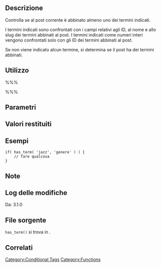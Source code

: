 {{Languages|
{{en|Function Reference/has_term}}
{{it|Riferimento funzioni/has_term}}
}}

== Descrizione ==
Controlla se al post corrente è abbinato almeno uno dei termini indicati.

I termini indicati sono confrontati con i campi relativi agli ID, al nome e allo slug dei termini abbinati al post. I termini indicati come numeri interi vengono confrontati solo con gli ID dei termini abbinati al post.

Se non viene indicato alcun termine, si determina se il post ha dei termini abbinati.

== Utilizzo ==
%%%<?php has_term( $term, $taxonomy, $post ) ?>%%%

== Parametri ==
{{it:Parameter|$term|string&#124;integer&#124;array|Il nome/term_id/slug del termine oppure un array che li contiene da controllare.|opzionale|&#39;&#39;}}
{{it:Parameter|$taxonomy|string|Nome della tassonomia|opzionale|&#39;&#39;}}
{{it:Parameter|$post|integer&#124;object|Post da controllare in luogo del post corrente.|opzionale|null}}

== Valori restituiti ==
{{it:Return||boolean|True se il post corrente ha qualcuno dei termini indicati (o ha termini in generale se non ne viene specificato alcuno).}}

== Esempi ==
<!-- Need creative examples. Feel free to link to external examples. -->

<pre>
if( has_term( 'jazz', 'genere' ) ) {
    // fare qualcosa
}
</pre>

== Note ==

== Log delle modifiche ==
Da: 3.1.0

== File sorgente ==
<tt>has_term()</tt> si trova in {{Trac|/wp-includes/category-template.php}}.

== Correlati ==
<!--
    To Do:
    Need to find related functions.
    Need to create groups of functions and create templates to add them to a page quickly.
    Some functions may be related to many groups of functions.
-->

{{Conditional Tags}}

{{Term Tags}}

{{it:Tag Footer}}

[[Category:Conditional Tags]]
[[Category:Functions]]